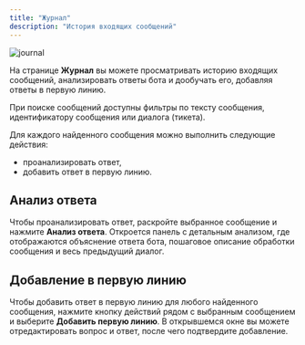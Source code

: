 ```yaml
---
title: "Журнал"
description: "История входящих сообщений"
---
```


<img src="/images/lk-journal.jpg" alt="journal" />

На странице **Журнал** вы можете просматривать историю входящих сообщений, анализировать ответы бота и дообучать его, добавляя ответы в первую линию.

При поиске сообщений доступны фильтры по тексту сообщения, идентификатору сообщения или диалога (тикета).

Для каждого найденного сообщения можно выполнить следующие действия:

- проанализировать ответ,
- добавить ответ в первую линию.

## Анализ ответа

Чтобы проанализировать ответ, раскройте выбранное сообщение и нажмите **Анализ ответа**. Откроется панель с детальным анализом, где отображаются объяснение ответа бота, пошаговое описание обработки сообщения и весь предыдущий диалог.

## Добавление в первую линию

Чтобы добавить ответ в первую линию для любого найденного сообщения, нажмите кнопку действий рядом с выбранным сообщением и выберите **Добавить первую линию**. В открывшемся окне вы можете отредактировать вопрос и ответ, после чего подтвердите добавление.
